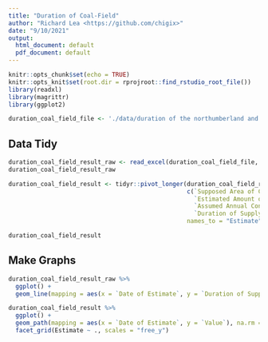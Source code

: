 ```yaml
---
title: "Duration of Coal-Field"
author: "Richard Lea <https://github.com/chigix>"
date: "9/10/2021"
output:
  html_document: default
  pdf_document: default
---
```


```r
knitr::opts_chunk$set(echo = TRUE)
knitr::opts_knit$set(root.dir = rprojroot::find_rstudio_root_file())
library(readxl)
library(magrittr)
library(ggplot2)
```

```r
duration_coal_field_file <- './data/duration of the northumberland and durham coal-field.xlsx'
```


## Data Tidy

```r
duration_coal_field_result_raw <- read_excel(duration_coal_field_file, sheet = "Sheet1")
duration_coal_field_result_raw

duration_coal_field_result <- tidyr::pivot_longer(duration_coal_field_result_raw,
                                                  c(`Supposed Area of Coal Measures unworked`,
                                                    `Estimated Amount of Coal`,
                                                    `Assumed Annual Consumption of Coal`,
                                                    `Duration of Supply`),
                                                  names_to = "Estimate", values_to = "Value")

duration_coal_field_result
```

## Make Graphs

```r
duration_coal_field_result_raw %>%
  ggplot() +
  geom_line(mapping = aes(x = `Date of Estimate`, y = `Duration of Supply`))
```
```r
duration_coal_field_result %>%
  ggplot() +
  geom_path(mapping = aes(x = `Date of Estimate`, y = `Value`), na.rm = FALSE) +
  facet_grid(Estimate ~ ., scales = "free_y")
```

